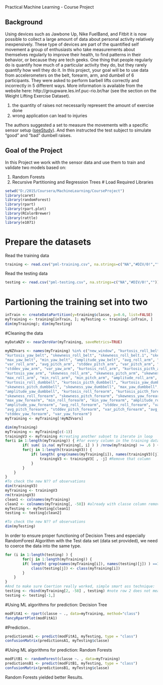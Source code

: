 Practical Machine Learning - Course Project


Background
----------

Using devices such as Jawbone Up, Nike FuelBand, and Fitbit it is now possible to collect a large amount of data about 
personal activity relatively inexpensively. These type of devices are part of the quantified self movement 
a group of enthusiasts who take measurements about themselves regularly to improve their health, to find patterns 
in their behavior, or because they are tech geeks. One thing that people regularly do is quantify how much of a 
particular activity they do, but they rarely quantify how well they do it. In this project, your goal will be to 
use data from accelerometers on the belt, forearm, arm, and dumbell of 6 participants. They were asked to perform 
barbell lifts correctly and incorrectly in 5 different ways. More information is available from the website here: 
http://groupware.les.inf.puc-rio.br/har (see the section on the Weight Lifting Exercise Dataset). 

1. the quantity of raises not necessarily represent the amount of exercise done
2. wrong application can lead to injuries

The authors suggested a set to measure the movements with a specific sensor setup ([seeStudy](http://groupware.les.inf.puc-rio.br/public/papers/2013.Velloso.QAR-WLE.pdf)). And then instructed the test subject to simulate "good" and "bad" dumbell raises.

Goal of the Project
------------------
In this Project we work with the sensor data and use them to train and validate two models based on:

1. Random Forests
2. Recursive Partitioning and Regression Trees
# Load Required Libraries
```r
setwd("D:/2015/Coursera/MachineLearning/CourseProject")
library(caret)
library(randomForest)
library(rpart) 
library(rpart.plot)
library(RColorBrewer)
library(rattle)
library(e1071)
```

# Prepare the datasets

Read the training data

```r
training <- read.csv("pml-training.csv", na.strings=c("NA","#DIV/0!",""))
```

Read the testing data
```r
testing <- read.csv("pml-testing.csv", na.strings=c("NA","#DIV/0!",""))
```

# Partioning the training set into two
```r
inTrain <- createDataPartition(y=training$classe, p=0.6, list=FALSE)
myTraining <- training[inTrain, ]; myTesting <- training[-inTrain, ]
dim(myTraining); dim(myTesting)
```
#Cleaning the data

```r
myDataNZV <- nearZeroVar(myTraining, saveMetrics=TRUE)

myNZVvars <- names(myTraining) %in% c("new_window", "kurtosis_roll_belt", "kurtosis_picth_belt",
"kurtosis_yaw_belt", "skewness_roll_belt", "skewness_roll_belt.1", "skewness_yaw_belt",
"max_yaw_belt", "min_yaw_belt", "amplitude_yaw_belt", "avg_roll_arm", "stddev_roll_arm",
"var_roll_arm", "avg_pitch_arm", "stddev_pitch_arm", "var_pitch_arm", "avg_yaw_arm",
"stddev_yaw_arm", "var_yaw_arm", "kurtosis_roll_arm", "kurtosis_picth_arm",
"kurtosis_yaw_arm", "skewness_roll_arm", "skewness_pitch_arm", "skewness_yaw_arm",
"max_roll_arm", "min_roll_arm", "min_pitch_arm", "amplitude_roll_arm", "amplitude_pitch_arm",
"kurtosis_roll_dumbbell", "kurtosis_picth_dumbbell", "kurtosis_yaw_dumbbell", "skewness_roll_dumbbell",
"skewness_pitch_dumbbell", "skewness_yaw_dumbbell", "max_yaw_dumbbell", "min_yaw_dumbbell",
"amplitude_yaw_dumbbell", "kurtosis_roll_forearm", "kurtosis_picth_forearm", "kurtosis_yaw_forearm",
"skewness_roll_forearm", "skewness_pitch_forearm", "skewness_yaw_forearm", "max_roll_forearm",
"max_yaw_forearm", "min_roll_forearm", "min_yaw_forearm", "amplitude_roll_forearm",
"amplitude_yaw_forearm", "avg_roll_forearm", "stddev_roll_forearm", "var_roll_forearm",
"avg_pitch_forearm", "stddev_pitch_forearm", "var_pitch_forearm", "avg_yaw_forearm",
"stddev_yaw_forearm", "var_yaw_forearm")
myTraining <- myTraining[!myNZVvars]

dim(myTraining)
myTraining <- myTraining[c(-1)]
trainingV3 <- myTraining #creating another subset to iterate in loop
for(i in 1:length(myTraining)) { #for every column in the training dataset
        if( sum( is.na( myTraining[, i] ) ) /nrow(myTraining) >= .6 ) { #if n?? NAs > 60% of total observations
        for(j in 1:length(trainingV3)) {
            if( length( grep(names(myTraining[i]), names(trainingV3)[j]) ) ==1)  { #if the columns are the same:
                trainingV3 <- trainingV3[ , -j] #Remove that column
            }   
        } 
    }
}
#To check the new N?? of observations
dim(trainingV3)
myTraining <- trainingV3
rm(trainingV3)
clean1 <- colnames(myTraining)
clean2 <- colnames(myTraining[, -58]) #already with classe column removed
myTesting <- myTesting[clean1]
testing <- testing[clean2]

#To check the new N?? of observations
dim(myTesting)
```
In order to ensure proper functioning of Decision Trees and especially RandomForest Algorithm with the Test data set (data set provided), we need to coerce the data into the same type.

```r
for (i in 1:length(testing) ) {
        for(j in 1:length(myTraining)) {
        if( length( grep(names(myTraining[i]), names(testing)[j]) ) ==1)  {
            class(testing[j]) <- class(myTraining[i])
        }      
    }      
}
#And to make sure Coertion really worked, simple smart ass technique:
testing <- rbind(myTraining[2, -58] , testing) #note row 2 does not mean anything, this will be removed right.. now:
testing <- testing[-1,]

```
#Using ML algorithms for prediction: Decision Tree

```r
modFitA1 <- rpart(classe ~ ., data=myTraining, method="class")
fancyRpartPlot(modFitA1)

```

#Prediction..

```r
predictionsA1 <- predict(modFitA1, myTesting, type = "class")
confusionMatrix(predictionsA1, myTesting$classe)
```


#Using ML algorithms for prediction: Random Forests

```r
modFitB1 <- randomForest(classe ~. , data=myTraining)
predictionsB1 <- predict(modFitB1, myTesting, type = "class")
confusionMatrix(predictionsB1, myTesting$classe)

```
Random Forests yielded better Results.

